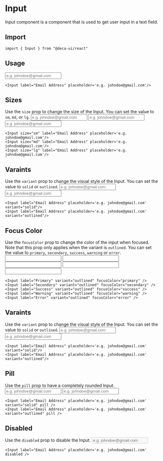 
# Input
Input component is a component that is used to get user input in a text field.

## Import
```
import { Input } from "@deca-ui/react"
```

## Usage
<ComponentWrapper>
  <Input label="Email Address" placeholder='e.g. johndoe@gmail.com'/>
</ComponentWrapper>

```
<Input label="Email Address" placeholder='e.g. johndoe@gmail.com'/>
```

## Sizes
Use the `size` prop to change the size of the Input. You can set the value to `sm`, `md`, or `lg`.
<ComponentWrapper>
  <Input size="sm" label="Email Address" placeholder='e.g. johndoe@gmail.com'/>
  <Input size="md" label="Email Address" placeholder='e.g. johndoe@gmail.com'/>
  <Input size="lg" label="Email Address" placeholder='e.g. johndoe@gmail.com'/>
</ComponentWrapper>
```
<Input size="sm" label="Email Address" placeholder='e.g. johndoe@gmail.com'/>
<Input size="md" label="Email Address" placeholder='e.g. johndoe@gmail.com'/>
<Input size="lg" label="Email Address" placeholder='e.g. johndoe@gmail.com'/>
```

## Varaints
Use the `variant` prop to change the visual style of the Input. You can set the value to `solid` or `outlined`.
<ComponentWrapper>
  <Input label="Email Address" placeholder='e.g. johndoe@gmail.com' variant="solid"/>
  <Input label="Email Address" placeholder='e.g. johndoe@gmail.com' variant="outlined"/>
</ComponentWrapper>

```
<Input label="Email Address" placeholder='e.g. johndoe@gmail.com' variant="solid"/>
<Input label="Email Address" placeholder='e.g. johndoe@gmail.com' variant="outlined"/>
```

## Focus Color
Use the `focusColor` prop to change the color of the input when focused. Note that this prop only applies when the variant is `outlined`. You can set the value to `primary`, `secondary`, `success`, `warning` or `error`.
<ComponentWrapper>
  <Input label="Primary" variant="outlined" focusColor="primary" />
  <Input label="Secondary" variant="outlined" focusColor="secondary" />
  <Input label="Success" variant="outlined" focusColor="success" />
  <Input label="Warning" variant="outlined" focusColor="warning" />
  <Input label="Error" variant="outlined" focusColor="error" />
</ComponentWrapper>
```
<Input label="Primary" variant="outlined" focusColor="primary" />
<Input label="Secondary" variant="outlined" focusColor="secondary" />
<Input label="Success" variant="outlined" focusColor="success" />
<Input label="Warning" variant="outlined" focusColor="warning" />
<Input label="Error" variant="outlined" focusColor="error" />
```

## Varaints
Use the `variant` prop to change the visual style of the Input. You can set the value to `solid` or `outlined`.
<ComponentWrapper>
  <Input label="Email Address" placeholder='e.g. johndoe@gmail.com' variant="solid"/>
  <Input label="Email Address" placeholder='e.g. johndoe@gmail.com' variant="outlined"/>
</ComponentWrapper>

```
<Input label="Email Address" placeholder='e.g. johndoe@gmail.com' variant="solid"/>
<Input label="Email Address" placeholder='e.g. johndoe@gmail.com' variant="outlined"/>
```

## Pill
Use the `pill` prop to have a completely rounded Input.
<ComponentWrapper>
  <Input label="Email Address" placeholder='e.g. johndoe@gmail.com' variant="solid" pill />
  <Input label="Email Address" placeholder='e.g. johndoe@gmail.com' variant="outlined" pill />
</ComponentWrapper>
```
<Input label="Email Address" placeholder='e.g. johndoe@gmail.com' variant="solid" pill />
<Input label="Email Address" placeholder='e.g. johndoe@gmail.com' variant="outlined" pill />
```

## Disabled
Use the `disabled` prop to disable the Input.
<ComponentWrapper>
  <Input label="Email Address" placeholder='e.g. johndoe@gmail.com' disabled />
</ComponentWrapper>
```
<Input label="Email Address" placeholder='e.g. johndoe@gmail.com' disabled />
```


